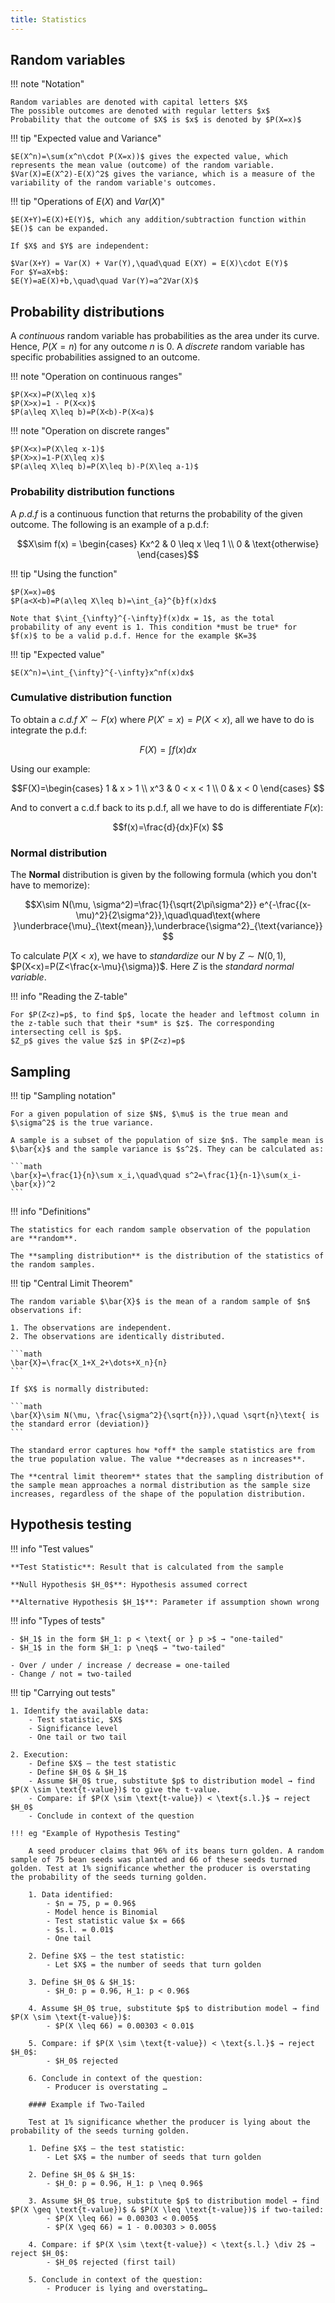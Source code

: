 ```yaml
---
title: Statistics
---
```


## Random variables

!!! note "Notation"

    Random variables are denoted with capital letters $X$  
    The possible outcomes are denoted with regular letters $x$  
    Probability that the outcome of $X$ is $x$ is denoted by $P(X=x)$

!!! tip "Expected value and Variance"

    $E(X^n)=\sum(x^n\cdot P(X=x))$ gives the expected value, which represents the mean value (outcome) of the random variable.  
    $Var(X)=E(X^2)-E(X)^2$ gives the variance, which is a measure of the variability of the random variable's outcomes.

!!! tip "Operations of $E(X)$ and $Var(X)$"

    $E(X+Y)=E(X)+E(Y)$, which any addition/subtraction function within $E()$ can be expanded.  

    If $X$ and $Y$ are independent:  

    $Var(X+Y) = Var(X) + Var(Y),\quad\quad E(XY) = E(X)\cdot E(Y)$  
    For $Y=aX+b$:  
    $E(Y)=aE(X)+b,\quad\quad Var(Y)=a^2Var(X)$

## Probability distributions

A *continuous* random variable has probabilities as the area under its curve. Hence, $P(X=n)$ for any outcome $n$ is $0$. A *discrete* random variable has specific probabilities assigned to an outcome.

!!! note "Operation on continuous ranges"

    $P(X<x)=P(X\leq x)$  
    $P(X>x)=1 - P(X<x)$  
    $P(a\leq X\leq b)=P(X<b)-P(X<a)$

!!! note "Operation on discrete ranges"

    $P(X<x)=P(X\leq x-1)$  
    $P(X>x)=1-P(X\leq x)$  
    $P(a\leq X\leq b)=P(X\leq b)-P(X\leq a-1)$

### Probability distribution functions

A *p.d.f* is a continuous function that returns the probability of the given outcome. The following is an example of a p.d.f:

```math
X\sim f(x) = \begin{cases} Kx^2 & 0 \leq x \leq 1 \\ 0 & \text{otherwise} \end{cases}
```

!!! tip "Using the function"

    $P(X=x)=0$  
    $P(a<X<b)=P(a\leq X\leq b)=\int_{a}^{b}f(x)dx$  
    
    Note that $\int_{\infty}^{-\infty}f(x)dx = 1$, as the total probability of any event is 1. This condition *must be true* for $f(x)$ to be a valid p.d.f. Hence for the example $K=3$

!!! tip "Expected value"

    $E(X^n)=\int_{\infty}^{-\infty}x^nf(x)dx$

### Cumulative distribution function

To obtain a *c.d.f* $X'\sim F(x)$ where $P(X'=x) = P(X < x)$, all we have to do is integrate the p.d.f:

```math
F(X)=\int f(x)dx 
```

Using our example:

```math
F(X)=\begin{cases} 1 & x > 1 \\ x^3 & 0 < x < 1 \\ 0 & x < 0 \end{cases} 
```

And to convert a c.d.f back to its p.d.f, all we have to do is differentiate $F(x)$:

```math
f(x)=\frac{d}{dx}F(x) 
```


### Normal distribution

The **Normal** distribution is given by the following formula (which you don't have to memorize):

```math
X\sim N(\mu, \sigma^2)=\frac{1}{\sqrt{2\pi\sigma^2}} e^{-\frac{(x-\mu)^2}{2\sigma^2}},\quad\quad\text{where }\underbrace{\mu}_{\text{mean}},\underbrace{\sigma^2}_{\text{variance}}
```

To calculate $P(X<x)$, we have to *standardize* our $N$ by $Z\sim N(0, 1)$, $P(X<x)=P(Z<\frac{x-\mu}{\sigma})$. Here $Z$ is the *standard normal variable*.

!!! info "Reading the Z-table"

    For $P(Z<z)=p$, to find $p$, locate the header and leftmost column in the z-table such that their *sum* is $z$. The corresponding intersecting cell is $p$.  
    $Z_p$ gives the value $z$ in $P(Z<z)=p$

## Sampling

!!! tip "Sampling notation"

    For a given population of size $N$, $\mu$ is the true mean and $\sigma^2$ is the true variance.

    A sample is a subset of the population of size $n$. The sample mean is $\bar{x}$ and the sample variance is $s^2$. They can be calculated as:

    ```math
    \bar{x}=\frac{1}{n}\sum x_i,\quad\quad s^2=\frac{1}{n-1}\sum(x_i-\bar{x})^2
    ```

!!! info "Definitions"

    The statistics for each random sample observation of the population are **random**.

    The **sampling distribution** is the distribution of the statistics of the random samples. 
    

!!! tip "Central Limit Theorem"    

    The random variable $\bar{X}$ is the mean of a random sample of $n$ observations if:
    
    1. The observations are independent.
    2. The observations are identically distributed.

    ```math
    \bar{X}=\frac{X_1+X_2+\dots+X_n}{n}
    ```

    If $X$ is normally distributed:

    ```math
    \bar{X}\sim N(\mu, \frac{\sigma^2}{\sqrt{n}}),\quad \sqrt{n}\text{ is the standard error (deviation)}
    ```

    The standard error captures how *off* the sample statistics are from the true population value. The value **decreases as n increases**.

    The **central limit theorem** states that the sampling distribution of the sample mean approaches a normal distribution as the sample size increases, regardless of the shape of the population distribution.

## Hypothesis testing

!!! info "Test values"
    
    **Test Statistic**: Result that is calculated from the sample

    **Null Hypothesis $H_0$**: Hypothesis assumed correct

    **Alternative Hypothesis $H_1$**: Parameter if assumption shown wrong

!!! info "Types of tests"

    - $H_1$ in the form $H_1: p < \text{ or } p >$ → "one-tailed"
    - $H_1$ in the form $H_1: p \neq$ → "two-tailed"

    - Over / under / increase / decrease = one-tailed
    - Change / not = two-tailed

!!! tip "Carrying out tests"

    1. Identify the available data:
        - Test statistic, $X$
        - Significance level
        - One tail or two tail

    2. Execution:
        - Define $X$ – the test statistic
        - Define $H_0$ & $H_1$
        - Assume $H_0$ true, substitute $p$ to distribution model → find $P(X \sim \text{t-value})$ to give the t-value.
        - Compare: if $P(X \sim \text{t-value}) < \text{s.l.}$ → reject $H_0$
        - Conclude in context of the question

    !!! eg "Example of Hypothesis Testing"

        A seed producer claims that 96% of its beans turn golden. A random sample of 75 bean seeds was planted and 66 of these seeds turned golden. Test at 1% significance whether the producer is overstating the probability of the seeds turning golden.

        1. Data identified:
            - $n = 75, p = 0.96$
            - Model hence is Binomial
            - Test statistic value $x = 66$
            - $s.l. = 0.01$
            - One tail

        2. Define $X$ – the test statistic:
            - Let $X$ = the number of seeds that turn golden

        3. Define $H_0$ & $H_1$:
            - $H_0: p = 0.96, H_1: p < 0.96$

        4. Assume $H_0$ true, substitute $p$ to distribution model → find $P(X \sim \text{t-value})$:
            - $P(X \leq 66) = 0.00303 < 0.01$

        5. Compare: if $P(X \sim \text{t-value}) < \text{s.l.}$ → reject $H_0$:
            - $H_0$ rejected

        6. Conclude in context of the question:
            - Producer is overstating …

        #### Example if Two-Tailed

        Test at 1% significance whether the producer is lying about the probability of the seeds turning golden.

        1. Define $X$ – the test statistic:
            - Let $X$ = the number of seeds that turn golden

        2. Define $H_0$ & $H_1$:
            - $H_0: p = 0.96, H_1: p \neq 0.96$

        3. Assume $H_0$ true, substitute $p$ to distribution model → find $P(X \geq \text{t-value})$ & $P(X \leq \text{t-value})$ if two-tailed:
            - $P(X \leq 66) = 0.00303 < 0.005$
            - $P(X \geq 66) = 1 - 0.00303 > 0.005$

        4. Compare: if $P(X \sim \text{t-value}) < \text{s.l.} \div 2$ → reject $H_0$:
            - $H_0$ rejected (first tail)

        5. Conclude in context of the question:
            - Producer is lying and overstating…
